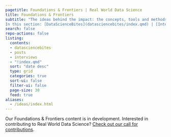 ```yaml
---
pagetitle: Foundations & Frontiers | Real World Data Science
title: Foundations & Frontiers
subtitle: "The ideas behind the impact: the concepts, tools and methods that make data science possible. 
In this section: [DataScienceBites](datasciencebites/index.qmd) | [Interviews](interviews/index.qmd)"
search: false
repo-actions: false
listing:
  contents: 
  - datasciencebites
  - posts
  - interviews
  - "!index.qmd"
  sort: "date desc"
  type: grid
  categories: true
  sort-ui: false
  filter-ui: false
  page-size: 30
  feed: true
aliases: 
  - /ideas/index.html
---
```

Our Foundations & Frontiers content is in development. Interested in contributing to Real World Data Science? [Check out our call for contributions](/contributor-docs/call-for-contributions.qmd).
